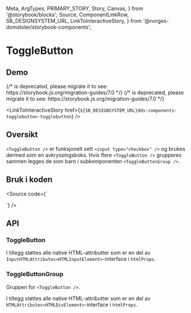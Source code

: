   Meta,
  ArgTypes,
  PRIMARY_STORY,
  Story,
  Canvas,
} from '@storybook/blocks';
  Source,
  ComponentLinkRow,
  SB_DESIGNSYSTEM_URL,
  LinkToInteractiveStory,
} from '@norges-domstoler/storybook-components';

<Meta of={ToggleButtonStories} />

# ToggleButton

<ComponentLinkRow
  docsHref="https://design.domstol.no/987b33f71/p/93162b-togglebutton/b/5004f4"
  figmaHref="https://www.figma.com/file/ewqSDmkgqDQ5PyOsRp4V5b/?node-id=6990%3A142094"
  githubHref="https://github.com/domstolene/designsystem/tree/master/packages/components/src/components/ToggleButton"
/>

## Demo

<Canvas>
  {/* <Story id="dds-components-togglebutton-togglebutton--default" /> is deprecated, please migrate it to <Story of={referenceToStory} /> see: https://storybook.js.org/migration-guides/7.0 */}

  <Story id="dds-components-togglebutton-togglebutton--default" />
</Canvas>

<Canvas>
  {/* <Story id="dds-components-togglebutton-togglebuttongroup--default" /> is deprecated, please migrate it to <Story of={referenceToStory} /> see: https://storybook.js.org/migration-guides/7.0 */}

  <Story id="dds-components-togglebutton-togglebuttongroup--default" />
</Canvas>

<LinkToInteractiveStory
  href={`${SB_DESIGNSYSTEM_URL}dds-components-togglebutton-togglebutton`}
/>

## Oversikt

`<ToggleButton />` er funksjonelt sett `<input type="checkbox" />` og brukes dermed som en avkryssingsboks. Hvis flere `<ToggleButton />` grupperes sammen legges de som barn i subkomponenten `<ToggleButtonGroup />`.

## Bruk i koden

<Source
  code={`

<ToggleButton text="Tekst" />

<ToggleButtonGroup>
  <ToggleButton text="Tekst" />
  <ToggleButton text="Tekst" />
</ToggleButtonGroup>
`} />

## API

### ToggleButton

<ArgTypes story={PRIMARY_STORY} />

I tillegg støttes alle native HTML-attributter som er en del av `InputHTMLAttributes<HTMLInputElement>`-interface i `htmlProps`.

### ToggleButtonGroup

Gruppen for `<ToggleButton />`.

<ArgTypes of={ToggleButtonGroup} />

I tillegg støttes alle native HTML-attributter som er en del av `HTMLAttributes<HTMLDivElement>`-interface i `htmlProps`.
